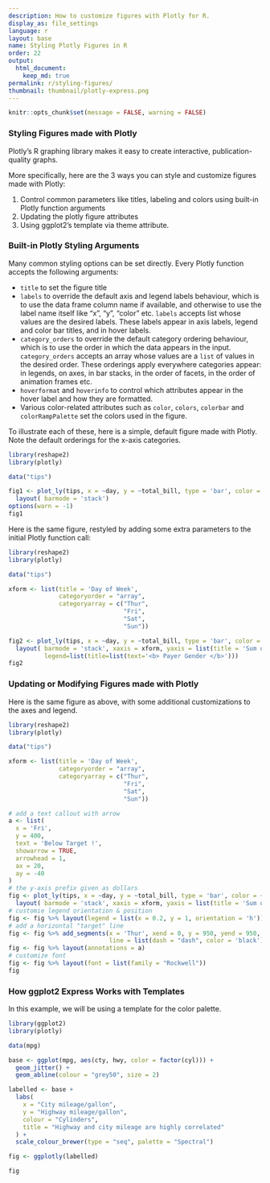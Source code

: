 ```yaml
---
description: How to customize figures with Plotly for R.
display_as: file_settings
language: r
layout: base
name: Styling Plotly Figures in R
order: 22
output:
  html_document:
    keep_md: true
permalink: r/styling-figures/
thumbnail: thumbnail/plotly-express.png
---
```


```r
knitr::opts_chunk$set(message = FALSE, warning = FALSE)
```
### Styling Figures made with Plotly

Plotly's R graphing library makes it easy to create interactive, publication-quality graphs.

More specifically, here are the 3 ways you can style and customize figures made with Plotly:

1. Control common parameters like titles, labeling and colors using built-in Plotly function arguments
2. Updating the plotly figure attributes
3. Using ggplot2's template via theme attribute.

### Built-in Plotly Styling Arguments

Many common styling options can be set directly. Every Plotly  function accepts the following arguments:

- `title` to set the figure title
- `labels` to override the default axis and legend labels behaviour, which is to use the data frame column name if available, and otherwise to use the label name itself like "x", "y", "color" etc. `labels` accepts list whose  values are the desired labels. These labels appear in axis labels, legend and color bar titles, and in hover labels.
- `category_orders` to override the default category ordering behaviour, which is to use the order in which the data appears in the input. `category_orders` accepts an array  whose values are a `list` of values in the desired order. These orderings apply everywhere categories appear: in legends, on axes, in bar stacks, in the order of facets, in the order of animation frames etc.
- `hoverformat` and `hoverinfo` to control which attributes appear in the hover label and how they are formatted.
- Various color-related attributes such as `color`, `colors`, `colorbar` and `colorRampPalette` set the colors used in the figure.

To illustrate each of these, here is a simple, default figure made with Plotly. Note the default orderings for the x-axis categories.

```r
library(reshape2)
library(plotly)

data("tips")

fig1 <- plot_ly(tips, x = ~day, y = ~total_bill, type = 'bar', color = ~sex) %>%
  layout( barmode = 'stack')
options(warn = -1)
fig1


```

Here is the same figure, restyled by adding some extra parameters to the initial Plotly function call:

```r

library(reshape2)
library(plotly)

data("tips")

xform <- list(title = 'Day of Week',
              categoryorder = "array",
              categoryarray = c("Thur",
                                "Fri",
                                "Sat",
                                "Sun"))

fig2 <- plot_ly(tips, x = ~day, y = ~total_bill, type = 'bar', color = ~sex, colors = c("#3399FF", "#FF6666")) %>%
  layout( barmode = 'stack', xaxis = xform, yaxis = list(title = 'Sum of Receipts'), title = "Receipts by Payer Gender and Day of Week",
          legend=list(title=list(text='<b> Payer Gender </b>')))
fig2

```

### Updating or Modifying Figures made with Plotly


Here is the same figure as above, with some additional customizations to the axes and legend.

```r

library(reshape2)
library(plotly)

data("tips")

xform <- list(title = 'Day of Week',
              categoryorder = "array",
              categoryarray = c("Thur",
                                "Fri",
                                "Sat",
                                "Sun"))

# add a text callout with arrow
a <- list(
  x = 'Fri',
  y = 400,
  text = 'Below Target !',
  showarrow = TRUE,
  arrowhead = 1,
  ax = 20,
  ay = -40
)
# the y-axis prefix given as dollars
fig <- plot_ly(tips, x = ~day, y = ~total_bill, type = 'bar', color = ~sex, colors = c("#3399FF", "#FF6666")) %>%
  layout( barmode = 'stack', xaxis = xform, yaxis = list(title = 'Sum of Receipts', tickprefix = '$'), title = "Receipts by Payer Gender and Day of Week")
# customie legend orientation & position
fig <- fig %>% layout(legend = list(x = 0.2, y = 1, orientation = 'h'))
# add a horizontal "target" line
fig <- fig %>% add_segments(x = 'Thur', xend = 0, y = 950, yend = 950,
                            line = list(dash = "dash", color = 'black'),inherit = FALSE, showlegend = FALSE)
fig <- fig %>% layout(annotations = a)
# customize font
fig <- fig %>% layout(font = list(family = "Rockwell"))
fig

```

### How ggplot2 Express Works with Templates

In this example, we will be using a template for the color palette.

```r

library(ggplot2)
library(plotly)

data(mpg)

base <- ggplot(mpg, aes(cty, hwy, color = factor(cyl))) +
  geom_jitter() +
  geom_abline(colour = "grey50", size = 2)

labelled <- base +
  labs(
    x = "City mileage/gallon",
    y = "Highway mileage/gallon",
    colour = "Cylinders",
    title = "Highway and city mileage are highly correlated"
  ) +
  scale_colour_brewer(type = "seq", palette = "Spectral")

fig <- ggplotly(labelled)

fig


```

